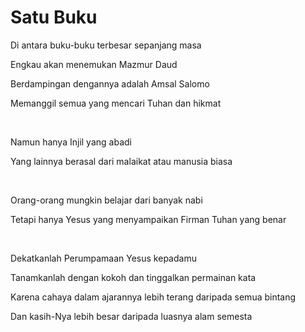 # Satu Buku

Di antara buku-buku terbesar sepanjang masa

Engkau akan menemukan Mazmur Daud

Berdampingan dengannya adalah Amsal Salomo

Memanggil semua yang mencari Tuhan dan hikmat

<br />

Namun hanya Injil yang abadi

Yang lainnya berasal dari malaikat atau manusia biasa

<br />

Orang-orang mungkin belajar dari banyak nabi

Tetapi hanya Yesus yang menyampaikan Firman Tuhan yang benar

<br />

Dekatkanlah Perumpamaan Yesus kepadamu

Tanamkanlah dengan kokoh dan tinggalkan permainan kata

Karena cahaya dalam ajarannya lebih terang daripada semua bintang

Dan kasih-Nya lebih besar daripada luasnya alam semesta